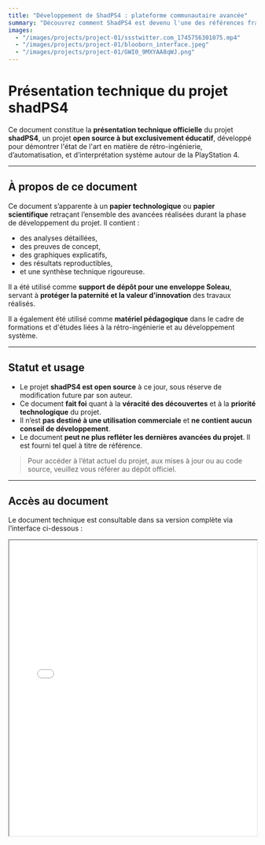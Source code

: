 ---
title: "Développement de ShadPS4 : plateforme communautaire avancée"
summary: "Découvrez comment ShadPS4 est devenu l'une des références francophones dans l'univers de l'émulation PS4, en alliant performance, accessibilité et précision."
images:
  - "/images/projects/project-01/ssstwitter.com_1745756301075.mp4"  
  - "/images/projects/project-01/blooborn_interface.jpeg"
  - "/images/projects/project-01/GWI0_9MXYAA8qWJ.png"
---

# Présentation technique du projet shadPS4

Ce document constitue la **présentation technique officielle** du projet **shadPS4**, un projet **open source à but exclusivement éducatif**, développé pour démontrer l'état de l'art en matière de rétro-ingénierie, d’automatisation, et d’interprétation système autour de la PlayStation 4.

---

## À propos de ce document

Ce document s’apparente à un **papier technologique** ou **papier scientifique** retraçant l’ensemble des avancées réalisées durant la phase de développement du projet. Il contient :

- des analyses détaillées,
- des preuves de concept,
- des graphiques explicatifs,
- des résultats reproductibles,
- et une synthèse technique rigoureuse.

Il a été utilisé comme **support de dépôt pour une enveloppe Soleau**, servant à **protéger la paternité et la valeur d’innovation** des travaux réalisés.

Il a également été utilisé comme **matériel pédagogique** dans le cadre de formations et d'études liées à la rétro-ingénierie et au développement système.

---

## Statut et usage

- Le projet **shadPS4 est open source** à ce jour, sous réserve de modification future par son auteur.
- Ce document **fait foi** quant à la **véracité des découvertes** et à la **priorité technologique** du projet.
- Il n’est **pas destiné à une utilisation commerciale** et **ne contient aucun conseil de développement**.
- Le document **peut ne plus refléter les dernières avancées du projet**. Il est fourni tel quel à titre de référence.

> Pour accéder à l’état actuel du projet, aux mises à jour ou au code source, veuillez vous référer au dépôt officiel.

---

## Accès au document

Le document technique est consultable dans sa version complète via l’interface ci-dessous :

<iframe
  src="/notebook/shadps4.html"
  width="100%"
  height="600px"
  style={{
    border: '1px solid #ddd',
    borderRadius: '4px',
  }}
  allowFullScreen
/>

---

## Mentions légales et avertissements

- Ce document est fourni à **titre informatif uniquement**.
- Toute réutilisation ou diffusion des informations s’effectue **sous la seule responsabilité de l’utilisateur**.
- Le projet shadPS4 et ce document **n’ont pas vocation à contourner des protections logicielles ou matérielles à des fins illicites**.

---

© Projet shadPS4 — Document produit à des fins pédagogiques, scientifiques et probatoires.


